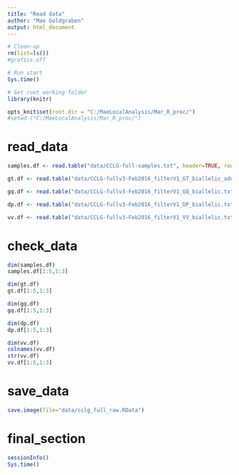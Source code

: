 ```yaml
---
title: "Read data"
author: "Mae Goldgraben"
output: html_document
---
```


```r

# Clean-up
rm(list=ls())
#grafics.off

# Run start
Sys.time()

# Set root working folder
library(knitr)

opts_knit$set(root.dir = "C:/MaeLocalAnalysis/Mar_R_proc/")
#setwd ("C:/MaeLocalAnalysis/Mar_R_proc/")


```

# read_data

```r

samples.df <- read.table("data/CCLG-full-samples.txt", header=TRUE, row.names=1, sep="\t", quote="")

gt.df <- read.table("data/CCLG-fullv3-Feb2016_filterV1_GT_biallelic_add.txt", header=TRUE, row.names=1, sep="\t", quote="")

gq.df <- read.table("data/CCLG-fullv3-Feb2016_filterV1_GQ_biallelic.txt", header=TRUE, row.names=1, sep="\t", quote="")

dp.df <- read.table("data/CCLG-fullv3-Feb2016_filterV1_DP_biallelic.txt", header=TRUE, row.names=1, sep="\t", quote="")

vv.df <- read.table("data/CCLG-fullv3-Feb2016_filterV1_VV_biallelic.txt", header=TRUE, row.names=1, sep="\t", quote="")

```

# check_data

```r

dim(samples.df)
samples.df[1:5,1:3]

dim(gt.df)
gt.df[1:5,1:3]

dim(gq.df)
gq.df[1:5,1:3]

dim(dp.df)
dp.df[1:5,1:3]

dim(vv.df)
colnames(vv.df)
str(vv.df)
vv.df[1:5,1:3]

```

# save_data

```r

save.image(file="data/cclg_full_raw.RData")

```

# final_section

```r

sessionInfo()
Sys.time()
  
```

